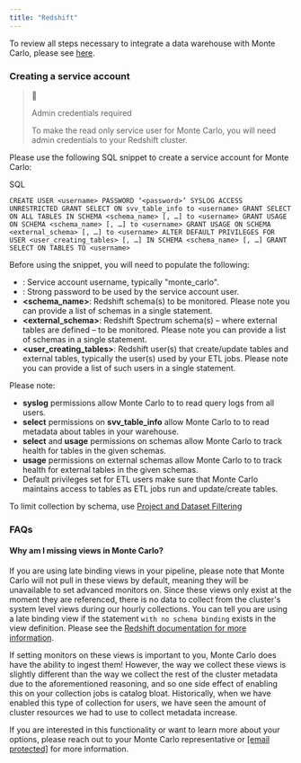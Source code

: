 ```yaml
---
title: "Redshift"
---
```


To review all steps necessary to integrate a data warehouse with Monte Carlo, please see [here](/docs/data-warehouses).

### Creating a service account

> 📘
> 
> Admin credentials required
> 
> To make the read only service user for Monte Carlo, you will need admin credentials to your Redshift cluster.

Please use the following SQL snippet to create a service account for Monte Carlo:

SQL

`CREATE USER <username> PASSWORD ‘<password>’ SYSLOG ACCESS UNRESTRICTED
GRANT SELECT ON svv_table_info to <username>
GRANT SELECT ON ALL TABLES IN SCHEMA <schema_name> [, …] to <username>
GRANT USAGE ON SCHEMA <schema_name> [, …] to <username>
GRANT USAGE ON SCHEMA <external_schema> [, …] to <username>
ALTER DEFAULT PRIVILEGES FOR USER <user_creating_tables> [, …] IN SCHEMA <schema_name> [, …] GRANT SELECT ON TABLES TO <username>
`

Before using the snippet, you will need to populate the following:

* **<username>**: Service account username, typically "monte\_carlo".
* **<password>**: Strong password to be used by the service account user.
* **<schema\_name>**: Redshift schema(s) to be monitored. Please note you can provide a list of schemas in a single statement.
* **<external\_schema>**: Redshift Spectrum schema(s) – where external tables are defined – to be monitored. Please note you can provide a list of schemas in a single statement.
* **<user\_creating\_tables>**: Redshift user(s) that create/update tables and external tables, typically the user(s) used by your ETL jobs. Please note you can provide a list of such users in a single statement.

Please note:

* **syslog** permissions allow Monte Carlo to to read query logs from all users.
* **select** permissions on **svv\_table\_info** allow Monte Carlo to to read metadata about tables in your warehouse.
* **select** and **usage** permissions on schemas allow Monte Carlo to track health for tables in the given schemas.
* **usage** permissions on external schemas allow Monte Carlo to to track health for external tables in the given schemas.
* Default privileges set for ETL users make sure that Monte Carlo maintains access to tables as ETL jobs run and update/create tables.

To limit collection by schema, use [Project and Dataset Filtering](/docs/project-and-dataset-filtering)

### FAQs

#### Why am I missing views in Monte Carlo?

If you are using late binding views in your pipeline, please note that Monte Carlo will not pull in these views by default, meaning they will be unavailable to set advanced monitors on. Since these views only exist at the moment they are referenced, there is no data to collect from the cluster's system level views during our hourly collections. You can tell you are using a late binding view if the statement `with no schema binding` exists in the view definition. Please see the [Redshift documentation for more information](https://docs.aws.amazon.com/redshift/latest/dg/r%5FCREATE%5FVIEW.html).

If setting monitors on these views is important to you, Monte Carlo does have the ability to ingest them! However, the way we collect these views is slightly different than the way we collect the rest of the cluster metadata due to the aforementioned reasoning, and so one side effect of enabling this on your collection jobs is catalog bloat. Historically, when we have enabled this type of collection for users, we have seen the amount of cluster resources we had to use to collect metadata increase.

If you are interested in this functionality or want to learn more about your options, please reach out to your Monte Carlo representative or [\[email protected\]](/cdn-cgi/l/email-protection#aad9dfdadac5d8deeac7c5c4decfc9cbd8c6c5cecbdecb84c9c5c7) for more information.